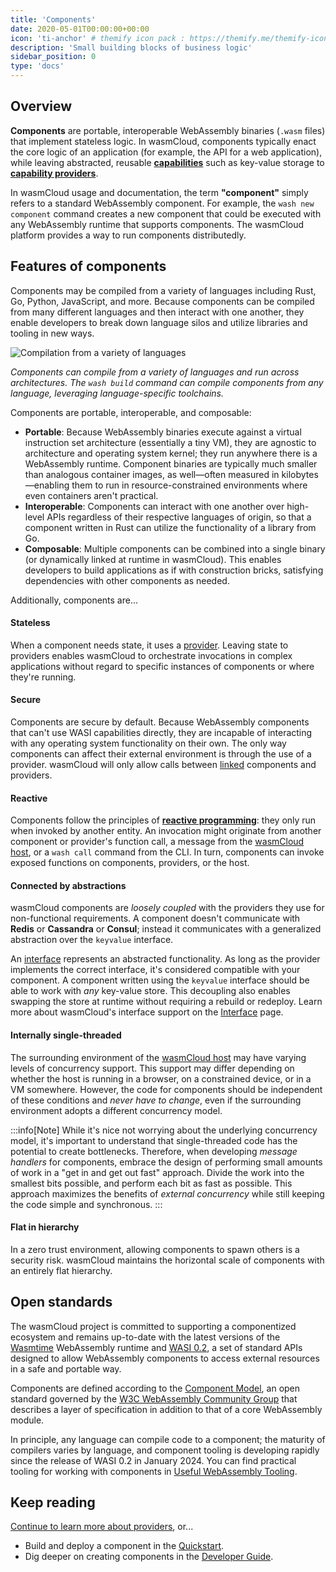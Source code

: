 ```yaml
---
title: 'Components'
date: 2020-05-01T00:00:00+00:00
icon: 'ti-anchor' # themify icon pack : https://themify.me/themify-icons
description: 'Small building blocks of business logic'
sidebar_position: 0
type: 'docs'
---
```


## Overview

**Components** are portable, interoperable WebAssembly binaries (`.wasm` files) that implement stateless logic. In wasmCloud, components typically enact the core logic of an application (for example, the API for a web application), while leaving abstracted, reusable [**capabilities**](/docs/concepts/capabilities/) such as key-value storage to [**capability providers**](/docs/concepts/providers/).

In wasmCloud usage and documentation, the term **"component"** simply refers to a standard WebAssembly component. For example, the `wash new component` command creates a new component that could be executed with any WebAssembly runtime that supports components. The wasmCloud platform provides a way to run components distributedly.

## Features of components

Components may be compiled from a variety of languages including Rust, Go, Python, JavaScript, and more. Because components can be compiled from many different languages and then interact with one another, they enable developers to break down language silos and utilize libraries and tooling in new ways. 

![Compilation from a variety of languages](/docs/images/compile.png)

*Components can compile from a variety of languages and run across architectures. The `wash build` command can compile components from any language, leveraging language-specific toolchains.*

Components are portable, interoperable, and composable:

* **Portable**: Because WebAssembly binaries execute against a virtual instruction set architecture (essentially a tiny VM), they are agnostic to architecture and operating system kernel; they run anywhere there is a WebAssembly runtime. Component binaries are typically much smaller than analogous container images, as well&mdash;often measured in kilobytes&mdash;enabling them to run in resource-constrained environments where even containers aren't practical. 
* **Interoperable**: Components can interact with one another over high-level APIs regardless of their respective languages of origin, so that a component written in Rust can utilize the functionality of a library from Go. 
* **Composable**: Multiple components can be combined into a single binary (or dynamically linked at runtime in wasmCloud). This enables developers to build applications as if with construction bricks, satisfying dependencies with other components as needed.  

Additionally, components are...

#### Stateless

When a component needs state, it uses a [provider](/docs/concepts/providers). Leaving state to providers enables wasmCloud to orchestrate invocations in complex applications without regard to specific instances of components or where they're running.

#### Secure

Components are secure by default. Because WebAssembly components that can't use WASI capabilities directly, they are incapable of interacting with any operating system functionality on their own. The only way components can affect their external environment is through the use of a provider. wasmCloud will only allow calls between [linked](/docs/concepts/linking-components/) components and providers.

#### Reactive

Components follow the principles of **[reactive programming](https://en.wikipedia.org/wiki/Reactive_programming)**: they only run when invoked by another entity. An invocation might originate from another component or provider's function call, a message from the [wasmCloud host](/docs/concepts/hosts/), or a `wash call` command from the CLI. In turn, components can invoke exposed functions on components, providers, or the host.

#### Connected by abstractions

wasmCloud components are _loosely coupled_ with the providers they use for non-functional requirements. A component doesn't communicate with **Redis** or **Cassandra** or **Consul**; instead it communicates with a generalized abstraction over the `keyvalue` interface.

An [interface](/docs/concepts/interfaces) represents an abstracted functionality. As long as the provider implements the correct interface, it's considered compatible with your component. A component written using the `keyvalue` interface should be able to work with _any_ key-value store. This decoupling also enables swapping the store at runtime without requiring a rebuild or redeploy. Learn more about wasmCloud's interface support on the [Interface](/docs/concepts/interfaces) page.

#### Internally single-threaded

The surrounding environment of the [wasmCloud host](/docs/concepts/hosts/) may have varying levels of concurrency support. This support may differ depending on whether the host is running in a browser, on a constrained device, or in a VM somewhere. However, the code for components should be independent of these conditions and _never have to change_, even if the surrounding environment adopts a different concurrency model.

:::info[Note]
While it's nice not worrying about the underlying concurrency model, it's important to understand that single-threaded code has the potential to create bottlenecks. Therefore, when developing _message handlers_ for components, embrace the design of performing small amounts of work in a "get in and get out fast" approach. Divide the work into the smallest bits possible, and perform each bit as fast as possible. This approach maximizes the benefits of _external concurrency_ while still keeping the code simple and synchronous.
:::

#### Flat in hierarchy

In a zero trust environment, allowing components to spawn others is a security risk. wasmCloud maintains the horizontal scale of components with an entirely flat hierarchy.

## Open standards

The wasmCloud project is committed to supporting a componentized ecosystem and remains up-to-date with the latest versions of the [Wasmtime](https://wasmtime.dev/) WebAssembly runtime and [WASI 0.2](https://github.com/WebAssembly/WASI/blob/main/preview2/README.md), a set of standard APIs designed to allow WebAssembly components to access external resources in a safe and portable way.

Components are defined according to the [Component Model](https://github.com/WebAssembly/component-model), an open standard governed by the [W3C WebAssembly Community Group](https://www.w3.org/community/webassembly/) that describes a layer of specification in addition to that of a core WebAssembly module. 

In principle, any language can compile code to a component; the maturity of compilers varies by language, and component tooling is developing rapidly since the release of WASI 0.2 in January 2024. You can find practical tooling for working with components in [Useful WebAssembly Tooling](/docs/ecosystem/useful-webassembly-tools/).

## Keep reading

[Continue to learn more about providers](/docs/concepts/providers.mdx), or...

- Build and deploy a component in the [Quickstart](/docs/tour/hello-world).
- Dig deeper on creating components in the [Developer Guide](/docs/developer/components/).
